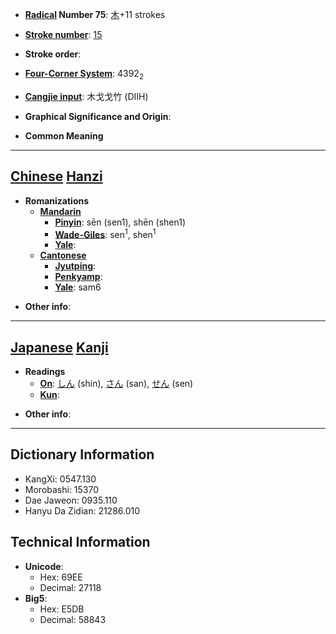 * '''[[Wiktionary:Chinese radical index| Radical]] Number 75''': [[Wiktionary:Chinese radical index 木|木]]+11 strokes

* '''[[Wiktionary:Chinese total strokes index|Stroke number]]''': [[Wiktionary:Chinese total strokes index 15|15]]

* '''Stroke order''': 

* '''[[Wiktionary:Chinese four corner index|Four-Corner System]]''': 4392<sub>2</sub>

* '''[[Wiktionary:Chinese Cangjie index|Cangjie input]]''': 木戈戈竹 (DIIH)

* '''Graphical Significance and Origin''': 

* '''Common Meaning'''

----

== [[Chinese]] [[Hanzi]] ==

* '''Romanizations'''
** '''[[Mandarin]]'''
*** '''[[Pinyin]]''': sēn (sen1), shēn (shen1)
*** '''[[Wade-Giles]]''': sen<sup>1</sup>, shen<sup>1</sup>
*** '''[[Yale]]''': 
** '''[[Cantonese]]'''
*** '''[[Jyutping]]''':
*** '''[[Penkyamp]]''': 
*** '''[[Yale]]''': sam6

* '''Other info''': 

----

== [[Japanese]] [[Kanji]] ==

* '''Readings'''
** '''[[On]]''': [[しん]] (shin), [[さん]] (san), [[せん]] (sen)
** '''[[Kun]]''': 

* '''Other info''':  

----

== Dictionary Information ==

* KangXi: 0547.130
* Morobashi: 15370
* Dae Jaweon: 0935.110
* Hanyu Da Zidian: 21286.010

== Technical Information ==

* '''Unicode''':
** Hex: 69EE
** Decimal: 27118
* '''Big5''':
** Hex: E5DB
** Decimal: 58843